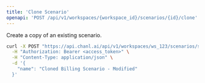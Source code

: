 ```yaml
---
title: 'Clone Scenario'
openapi: 'POST /api/v1/workspaces/{workspace_id}/scenarios/{id}/clone'
---
```


Create a copy of an existing scenario.

<RequestExample>

```bash cURL
curl -X POST "https://api.chanl.ai/api/v1/workspaces/ws_123/scenarios/scenario_456/clone" \
  -H "Authorization: Bearer <access_token>" \
  -H "Content-Type: application/json" \
  -d '{
    "name": "Cloned Billing Scenario - Modified"
  }'
```

</RequestExample>
